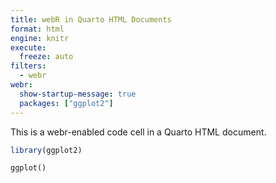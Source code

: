 ```yaml
---
title: webR in Quarto HTML Documents
format: html
engine: knitr
execute: 
  freeze: auto
filters:
  - webr
webr: 
  show-startup-message: true
  packages: ["ggplot2"]
---
```


This is a webr-enabled code cell in a Quarto HTML document.

```r
library(ggplot2)
```

```webr-r
ggplot()
```
